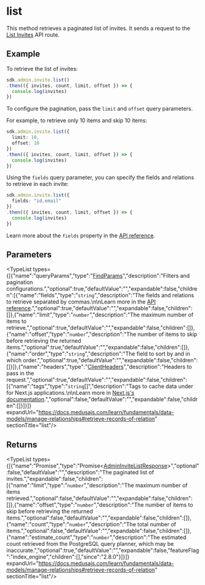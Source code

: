 
# list

This method retrieves a paginated list of invites. It sends a request to the
[List Invites](https://docs.medusajs.com/api/admin#invites\_getinvites)
API route.

## Example

To retrieve the list of invites:

```ts
sdk.admin.invite.list()
.then(({ invites, count, limit, offset }) => {
  console.log(invites)
})
```

To configure the pagination, pass the `limit` and `offset` query parameters.

For example, to retrieve only 10 items and skip 10 items:

```ts
sdk.admin.invite.list({
  limit: 10,
  offset: 10
})
.then(({ invites, count, limit, offset }) => {
  console.log(invites)
})
```

Using the `fields` query parameter, you can specify the fields and relations to retrieve
in each invite:

```ts
sdk.admin.invite.list({
  fields: "id,email"
})
.then(({ invites, count, limit, offset }) => {
  console.log(invites)
})
```

Learn more about the `fields` property in the [API reference](https://docs.medusajs.com/api/store#select-fields-and-relations).

## Parameters

<TypeList types={[{"name":"queryParams","type":"[FindParams](../../../../../types/HttpTypes/interfaces/types.HttpTypes.FindParams/page.mdx)","description":"Filters and pagination configurations.","optional":true,"defaultValue":"","expandable":false,"children":[{"name":"fields","type":"`string`","description":"The fields and relations to retrieve separated by commas.\n\nLearn more in the [API reference](https://docs.medusajs.com/api/store#select-fields-and-relations).","optional":true,"defaultValue":"","expandable":false,"children":[]},{"name":"limit","type":"`number`","description":"The maximum number of items to retrieve.","optional":true,"defaultValue":"","expandable":false,"children":[]},{"name":"offset","type":"`number`","description":"The number of items to skip before retrieving the returned items.","optional":true,"defaultValue":"","expandable":false,"children":[]},{"name":"order","type":"`string`","description":"The field to sort by and in which order.","optional":true,"defaultValue":"","expandable":false,"children":[]}]},{"name":"headers","type":"[ClientHeaders](../../../types/js_sdk.admin.ClientHeaders/page.mdx)","description":"Headers to pass in the request.","optional":true,"defaultValue":"","expandable":false,"children":[{"name":"tags","type":"`string`[]","description":"Tags to cache data under for Next.js applications.\n\nLearn more in [Next.js's documentation](https://nextjs.org/docs/app/building-your-application/caching#fetch-optionsnexttags-and-revalidatetag).","optional":false,"defaultValue":"","expandable":false,"children":[]}]}]} expandUrl="https://docs.medusajs.com/learn/fundamentals/data-models/manage-relationships#retrieve-records-of-relation" sectionTitle="list"/>

## Returns

<TypeList types={[{"name":"Promise","type":"Promise&#60;[AdminInviteListResponse](../../../../../types/HttpTypes/types/types.HttpTypes.AdminInviteListResponse/page.mdx)&#62;","optional":false,"defaultValue":"","description":"The paginated list of invites.","expandable":false,"children":[{"name":"limit","type":"`number`","description":"The maximum number of items retrieved.","optional":false,"defaultValue":"","expandable":false,"children":[]},{"name":"offset","type":"`number`","description":"The number of items to skip before retrieving the returned items.","optional":false,"defaultValue":"","expandable":false,"children":[]},{"name":"count","type":"`number`","description":"The total number of items.","optional":false,"defaultValue":"","expandable":false,"children":[]},{"name":"estimate_count","type":"`number`","description":"The estimated count retrieved from the PostgreSQL query planner, which may be inaccurate.","optional":true,"defaultValue":"","expandable":false,"featureFlag":"index_engine","children":[],"since":"2.8.0"}]}]} expandUrl="https://docs.medusajs.com/learn/fundamentals/data-models/manage-relationships#retrieve-records-of-relation" sectionTitle="list"/>
